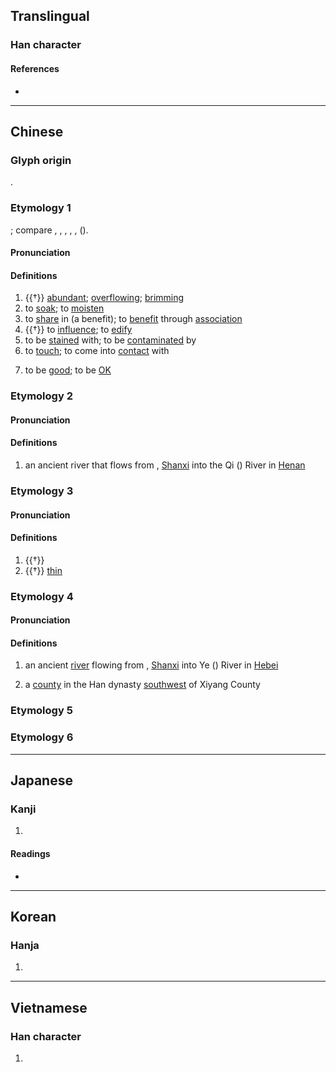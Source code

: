 {{also|霑}}
{{character info/new}}
==Translingual==

===Han character===
{{Han char|rn=85|rad=水|as=05|sn=8|four=31160|canj=EYR|ids=⿰氵占}}

====References====
* {{Han ref|kx=0614.120|dkj=17259|dj=1008.030|hdz=31583.060|uh=6CBE|ud=27838|bh=AA67|bd=43623}}

----

==Chinese==
{{zh-forms}}

===Glyph origin===
{{Han etym}}
{{Han compound|水|占|ls=psc|c1=s|c2=p|t1=water}}.

===Etymology 1===
{{der|zh|aav}}; compare {{cog|km|ត្រាំ||to soak}}, {{m|km|តំរាំ||soaking; immersion; something which has been soaked}}, {{m|km|ជ្រាំ||muddy water}}, {{cog|mkh-ban-pro|*tram||to soak}}, {{m|mkh-ban-pro|*kram||to sink}}, {{cog|mkh-kat-pro|*tram||to soak}} ({{zh-ref|Schuessler, 2007}}).

====Pronunciation====
{{zh-pron
|m=zhān
|c=zim1
|h=pfs=
|md=
|mn=tiam/ml:chiam/cham
|mn_note=tiam, chiam - literary; cham - vernacular
|w=
|mc=1
|oc=1,1
|cat=v,a
}}

====Definitions====
{{zh-hanzi}}

# {{†}} [[abundant]]; [[overflowing]]; [[brimming]]
# to [[soak]]; to [[moisten]]
# to [[share]] in (a benefit); to [[benefit]] through [[association]]
# {{†}} to [[influence]]; to [[edify]]
# to be [[stain]]ed with; to be [[contaminate]]d by
# to [[touch]]; to come into [[contact]] with
# {{lb|zh|dialectal}} to be [[good]]; to be [[OK]]

===Etymology 2===

====Pronunciation====
{{zh-pron
|m=zhān
|c=zim1
|dial=n
|mc=1
|oc=n,1
|cat=pn
}}

====Definitions====
{{zh-hanzi}}

# {{zh-div|水}} an ancient river that flows from {{w|Huguan County}}, [[Shanxi]] into the Qi ({{zh-l|*淇}}) River in [[Henan]]

===Etymology 3===

====Pronunciation====
{{zh-pron
|m=tiān
|dial=n
|mc=2
|oc=n,3
|cat=v,a
}}

====Definitions====
{{zh-hanzi}}

# {{†}} {{zh-alt-form|添|to increase}}
# {{†}} [[thin]]

===Etymology 4===

====Pronunciation====
{{zh-pron
|m=diàn
|dial=n
|mc=3
|oc=n,2
|cat=pn
}}

====Definitions====
{{zh-hanzi}}

# {{zh-div|水}} an ancient [[river]] flowing from {{w|Xiyang County}}, [[Shanxi]] into Ye ({{zh-l|*冶}}) River in [[Hebei]]
# {{zh-div|縣}} {{lb|zh|historical}} a [[county]] in the Han dynasty [[southwest]] of Xiyang County

===Etymology 5===
{{zh-see|覘|v}}

===Etymology 6===
{{zh-see|蘸|ss}}

{{zh-cat|Intermediate}}

----

==Japanese==

===Kanji===
{{ja-kanji|grade=|rs=水05}}

# {{rfdef|ja|sort=水05}}

====Readings====
* {{ja-readings|on=[[てん]] (ten)|kun=[[うるおう]] (uruou)}}

----

==Korean==

===Hanja===
{{ko-hanja|hangeul=첨|eumhun=|rv=cheom|mr=ch'ŏm|y=chem}}

# {{rfdef|ko|sort=水05}}

----

==Vietnamese==

===Han character===
{{vi-hantu|[[chăm]], [[trèm]], [[triêm]], [[chem]], [[thêm]]|rs=水05}}

# {{rfdef|vi|sort=水05}}